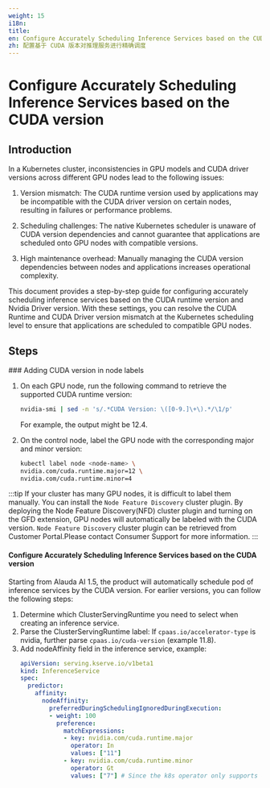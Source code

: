 ```yaml
---
weight: 15
i18n:
title:
en: Configure Accurately Scheduling Inference Services based on the CUDA version
zh: 配置基于 CUDA 版本对推理服务进行精确调度
---
```


# Configure Accurately Scheduling Inference Services based on the CUDA version

## Introduction

In a Kubernetes cluster, inconsistencies in GPU models and CUDA driver versions across different GPU nodes lead to the following issues:

1. Version mismatch: The CUDA runtime version used by applications may be incompatible with the CUDA driver version on certain nodes, resulting in failures or performance problems.

2. Scheduling challenges: The native Kubernetes scheduler is unaware of CUDA version dependencies and cannot guarantee that applications are scheduled onto GPU nodes with compatible versions.

3. High maintenance overhead: Manually managing the CUDA version dependencies between nodes and applications increases operational complexity.

This document provides a step-by-step guide for configuring accurately scheduling inference services based on the CUDA runtime version and Nvidia Driver version.
With these settings, you can resolve the CUDA Runtime and CUDA Driver version mismatch at the Kubernetes scheduling level to ensure that applications are scheduled to compatible GPU nodes.


## Steps
<Steps>
### Adding CUDA version in node labels

1. On each GPU node, run the following command to retrieve the supported CUDA runtime version:
   ```bash
   nvidia-smi | sed -n 's/.*CUDA Version: \([0-9.]\+\).*/\1/p'
   ```
    For example, the output might be 12.4.

2. On the control node, label the GPU node with the corresponding major and minor version:
    ```bash
    kubectl label node <node-name> \
    nvidia.com/cuda.runtime.major=12 \
    nvidia.com/cuda.runtime.minor=4
    ```

:::tip
If your cluster has many GPU nodes, it is difficult to label them manually. You can install the `Node Feature Discovery` cluster plugin.
By deploying the Node Feature Discovery(NFD) cluster plugin and turning on the GFD extension, GPU nodes will automatically be labeled with the CUDA version.
`Node Feature Discovery` cluster plugin can be retrieved from Customer Portal.Please contact Consumer Support for more information.
:::


#### Configure Accurately Scheduling Inference Services based on the CUDA version
  Starting from Alauda AI 1.5, the product will automatically schedule pod of inference services by the CUDA version. For earlier versions, you can follow the following steps:
  1. Determine which ClusterServingRuntime you need to select when creating an inference service.
  2. Parse the ClusterServingRuntime label:
    If `cpaas.io/accelerator-type` is nvidia, further parse `cpaas.io/cuda-version` (example 11.8).
  3. Add nodeAffinity field in the inference service, example:
      ```yaml
      apiVersion: serving.kserve.io/v1beta1
      kind: InferenceService
      spec:
        predictor:
          affinity:
            nodeAffinity:
              preferredDuringSchedulingIgnoredDuringExecution:
              - weight: 100
                preference:
                  matchExpressions:
                  - key: nvidia.com/cuda.runtime.major
                    operator: In
                    values: ["11"]
                  - key: nvidia.com/cuda.runtime.minor
                    operator: Gt
                    values: ["7"] # Since the k8s operator only supports Gt, which means greater than but not equal to, we use the rt version minus one to meet the requirements.
      ```

</Steps>
